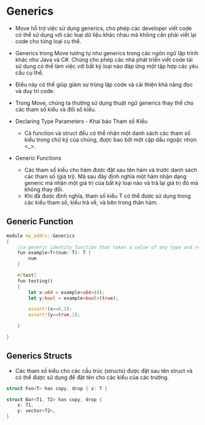 # Generics

- Move hỗ trợ việc sử dụng generics, cho phép các developer viết code có thể sử dụng với các loại dữ liệu khác nhau mà không cần phải viết lại code cho từng loại cụ thể.

- Generics trong Move tương tự như generics trong các ngôn ngữ lập trình khác như Java và C#. Chúng cho phép các nhà phát triển viết code tái sử dụng có thể làm việc với bất kỳ loại nào đáp ứng một tập hợp các yêu cầu cụ thể.
- Điều này có thể giúp giảm sự trùng lặp code và cải thiện khả năng đọc và duy trì code.

- Trong Move, chúng ta thường sử dụng thuật ngữ generics thay thế cho các tham số kiểu và đối số kiểu.

- Declaring Type Parameters - Khai báo Tham số Kiểu
  - Cả function và struct đều có thể nhận một danh sách các tham số kiểu trong chữ ký của chúng, được bao bởi một cặp dấu ngoặc nhọn \<_>.

- Generic Functions
  - Các tham số kiểu cho hàm được đặt sau tên hàm và trước danh sách các tham số (giá trị). Mã sau đây định nghĩa một hàm nhận dạng generic mà nhận một giá trị của bất kỳ loại nào và trả lại giá trị đó mà không thay đổi.
  - Khi đã được định nghĩa, tham số kiểu T có thể được sử dụng trong các kiểu tham số, kiểu trả về, và bên trong thân hàm.

## Generic Function
```rust
module my_addrx::Generics
{
    //a generic identity function that takes a value of any type and returns that value unchanged
    fun example<T>(num: T): T {
        num
    }

    #[test]
    fun testing()
    {
        let x:u64 = example<u64>(8);
        let y:bool = example<bool>(true);

        assert!(x==8,1);
        assert!(y==true,1);

    }

}
```

## Generics Structs
- Các tham số kiểu cho các cấu trúc (structs) được đặt sau tên struct và có thể được sử dụng để đặt tên cho các kiểu của các trường.
```rust
struct Foo<T> has copy, drop { x: T }

struct Bar<T1, T2> has copy, drop {
    x: T1,
    y: vector<T2>,
}
```
